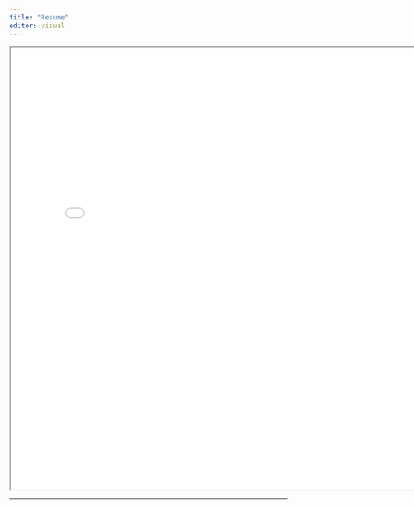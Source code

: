 ---
title: "Resume"
editor: visual
---
<iframe 
  width="800" 
  height="800" 
  src="bandaru_resume.pdf">
</iframe>
---
